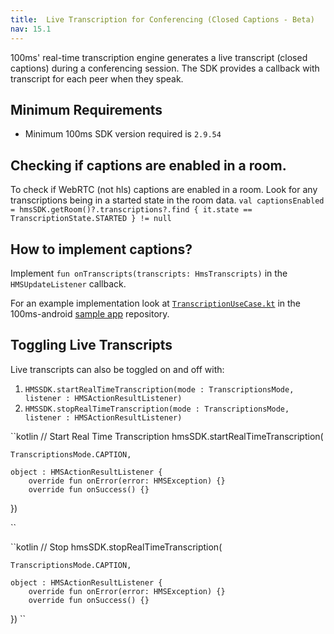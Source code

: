 ```yaml
---
title:  Live Transcription for Conferencing (Closed Captions - Beta)
nav: 15.1
---
```


100ms' real-time transcription engine generates a live transcript (closed captions) during a conferencing session. The SDK provides a callback with transcript for each peer when they speak.

## Minimum Requirements

-   Minimum 100ms SDK version required is `2.9.54`

## Checking if captions are enabled in a room.
To check if WebRTC (not hls) captions are enabled in a room. Look for any transcriptions being in a started state in the room data.
`val captionsEnabled = hmsSDK.getRoom()?.transcriptions?.find { it.state == TranscriptionState.STARTED } != null`

## How to implement captions?

Implement `fun onTranscripts(transcripts: HmsTranscripts)` in the `HMSUpdateListener` callback.

For an example implementation look at [`TranscriptionUseCase.kt`](https://github.com/100mslive/100ms-android/blob/ac66fa76503ec990322c293f8ce6a504c0c3c444/room-kit/src/main/java/live/hms/roomkit/ui/meeting/TranscriptionUseCase.kt#L44) in the 100ms-android [sample app](https://github.com/100mslive/100ms-android/blob/ac66fa76503ec990322c293f8ce6a504c0c3c444/room-kit/src/main/java/live/hms/roomkit/ui/meeting/TranscriptionUseCase.kt#L44) repository.

## Toggling Live Transcripts
Live transcripts can also be toggled on and off with:

1. `HMSSDK.startRealTimeTranscription(mode : TranscriptionsMode, listener : HMSActionResultListener)`
2. `HMSSDK.stopRealTimeTranscription(mode : TranscriptionsMode, listener : HMSActionResultListener)`

``kotlin
// Start Real Time Transcription
hmsSDK.startRealTimeTranscription(
    
    TranscriptionsMode.CAPTION,

    object : HMSActionResultListener {
        override fun onError(error: HMSException) {}
        override fun onSuccess() {}
})

``

``kotlin
// Stop
hmsSDK.stopRealTimeTranscription(

    TranscriptionsMode.CAPTION,
    
    object : HMSActionResultListener {
        override fun onError(error: HMSException) {}
        override fun onSuccess() {}
})
``